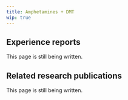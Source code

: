 ---
title: Amphetamines + DMT
wip: true
---

## Experience reports

This page is still being written.

## Related research publications

This page is still being written.

